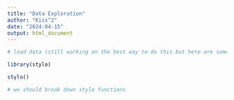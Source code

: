 ```yaml
---
title: "Data Exploration"
author: "Kiss^2"
date: "2024-04-15"
output: html_document
---
```


```r
# load data (still working on the best way to do this but here are some libraries that may help?)

library(stylo)

```

```r

stylo()

# we should break down stylo functions

```
